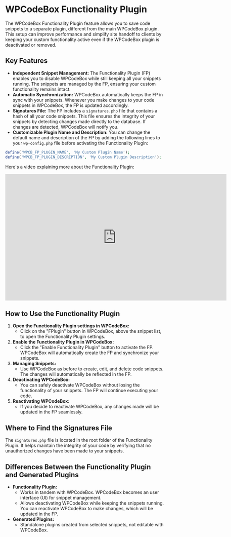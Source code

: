 WPCodeBox Functionality Plugin
==============================

The WPCodeBox Functionality Plugin feature allows you to save code snippets to a separate plugin, different from the main WPCodeBox plugin. This setup can improve performance and simplify site handoff to clients by keeping your custom functionality active even if the WPCodeBox plugin is deactivated or removed.

Key Features
------------

-   **Independent Snippet Management:** The Functionality Plugin (FP) enables you to disable WPCodeBox while still keeping all your snippets running. The snippets are managed by the FP, ensuring your custom functionality remains intact.
-   **Automatic Synchronization:** WPCodeBox automatically keeps the FP in sync with your snippets. Whenever you make changes to your code snippets in WPCodeBox, the FP is updated accordingly.
-   **Signatures File:** The FP includes a `signatures.php` file that contains a hash of all your code snippets. This file ensures the integrity of your snippets by detecting changes made directly to the database. If changes are detected, WPCodeBox will notify you.
-   **Customizable Plugin Name and Description:** You can change the default name and description of the FP by adding the following lines to your `wp-config.php` file before activating the Functionality Plugin:

```php
define('WPCB_FP_PLUGIN_NAME', 'My Custom Plugin Name');
define('WPCB_FP_PLUGIN_DESCRIPTION', 'My Custom Plugin Description');
```

Here's a video explaining more about the Functionality Plugin:

<iframe 
  width="700" 
  height="400" 
  src="https://www.youtube.com/embed/wNXOP9IB9zY" 
  title="YouTube video player" 
  frameBorder="0" 
  allow="accelerometer; autoplay; clipboard-write; encrypted-media; gyroscope; picture-in-picture; web-share" referrerPolicy="strict-origin-when-cross-origin" 
  allowFullScreen
></iframe>

How to Use the Functionality Plugin
-----------------------------------

1.  **Open the Functionality Plugin settings in WPCodeBox:**
    - Click on the "FPlugin" button in WPCodeBox, above the snippet list, to open the Functionality Plugin settings.
2. **Enable the Functionality Plugin in WPCodeBox:**
    - Click the "Enable Functionality Plugin" button to activate the FP. WPCodeBox will automatically create the FP and synchronize your snippets.
3. **Managing Snippets:**
   - Use WPCodeBox as before to create, edit, and delete code snippets. The changes will automatically be reflected in the FP.
4. **Deactivating WPCodeBox:**
   - You can safely deactivate WPCodeBox without losing the functionality of your snippets. The FP will continue executing your code.
5. **Reactivating WPCodeBox:**
   - If you decide to reactivate WPCodeBox, any changes made will be updated in the FP seamlessly.

Where to Find the Signatures File
---------------------------------

The `signatures.php` file is located in the root folder of the Functionality Plugin. It helps maintain the integrity of your code by verifying that no unauthorized changes have been made to your snippets.


Differences Between the Functionality Plugin and Generated Plugins
------------------------------------------------------------------

-   **Functionality Plugin:**
    -   Works in tandem with WPCodeBox. WPCodeBox becomes an user interface (UI) for snippet management.
    -   Allows deactivating WPCodeBox while keeping the snippets running. You can reactivate WPCodeBox to make changes, which will be updated in the FP.
-   **Generated Plugins:**
    -   Standalone plugins created from selected snippets, not editable with WPCodeBox.